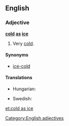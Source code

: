 ==English==

===Adjective===
'''[[cold]] [[as]] [[ice]]'''

# {{simile}} Very [[cold]].

====Synonyms====
* [[ice-cold]]

====Translations====
{{trans-top|very cold}}
* Hungarian: {{t+|hu|jéghideg}}
{{trans-mid}}
* Swedish: {{t|sv|iskall}}
{{trans-bottom}}

[[Category:English adjectives]]

[[et:cold as ice]]
